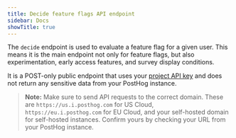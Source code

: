 ```yaml
---
title: Decide feature flags API endpoint
sidebar: Docs
showTitle: true
---
```


The `decide` endpoint is used to evaluate a feature flag for a given user. This means it is the main endpoint not only for feature flags, but also experimentation, early access features, and survey display conditions.

It is a POST-only public endpoint that uses your [project API key](https://app.posthog.com/project/settings) and does not return any sensitive data from your PostHog instance.

> **Note:** Make sure to send API requests to the correct domain. These are `https://us.i.posthog.com` for US Cloud, `https://eu.i.posthog.com` for EU Cloud, and your self-hosted domain for self-hosted instances. Confirm yours by checking your URL from your PostHog instance.


<APIFeatureFlagsCode />